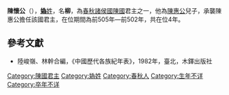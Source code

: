 '''陳懷公'''（{{bd|？||前502年||}}），[[妫姓|'''媯'''姓]]，名'''柳'''，為[[春秋时期|春秋]][[諸侯國|諸侯國]][[陳國|陳國]]君主之一，他為[[陳惠公|陳惠公]]兒子，承襲陳惠公擔任該國君主，在位期間為前505年—前502年，共在位4年。

==參考文獻==
*陸峻嶺、林幹合編，《中國歷代各族紀年表》，1982年，臺北，木鐸出版社

{{start box}}
{{s-before|[[陳惠公|陳惠公]]}}
{{s-title|[[春秋时期|春秋]][[陳國|陳國]]君主|在位期間前505年—前502年，共在位4年}}
{{s-after|[[陳湣公|陳湣公]]}}
{{end box}}
{{陈国君主}}
[[Category:陳國君主|Category:陳國君主]]
[[Category:媯姓|Category:媯姓]]
[[Category:春秋人|Category:春秋人]]
[[Category:生年不详|Category:生年不详]]
[[Category:卒年不详|Category:卒年不详]]